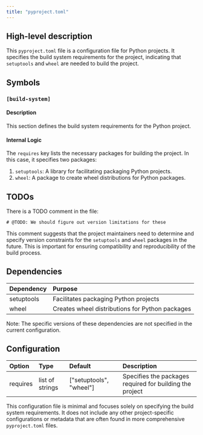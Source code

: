 ```yaml
---
title: "pyproject.toml"
---
```


## High-level description
This `pyproject.toml` file is a configuration file for Python projects. It specifies the build system requirements for the project, indicating that `setuptools` and `wheel` are needed to build the project.

## Symbols

### `[build-system]`
#### Description
This section defines the build system requirements for the Python project.

#### Internal Logic
The `requires` key lists the necessary packages for building the project. In this case, it specifies two packages:
1. `setuptools`: A library for facilitating packaging Python projects.
2. `wheel`: A package to create wheel distributions for Python packages.

## TODOs
There is a TODO comment in the file:
```
# @TODO: We should figure out version limitations for these
```
This comment suggests that the project maintainers need to determine and specify version constraints for the `setuptools` and `wheel` packages in the future. This is important for ensuring compatibility and reproducibility of the build process.

## Dependencies
| Dependency | Purpose |
|:-----------|:--------|
| setuptools | Facilitates packaging Python projects |
| wheel | Creates wheel distributions for Python packages |

Note: The specific versions of these dependencies are not specified in the current configuration.

## Configuration
| Option | Type | Default | Description |
|:-------|:-----|:--------|:------------|
| requires | list of strings | ["setuptools", "wheel"] | Specifies the packages required for building the project |

This configuration file is minimal and focuses solely on specifying the build system requirements. It does not include any other project-specific configurations or metadata that are often found in more comprehensive `pyproject.toml` files.